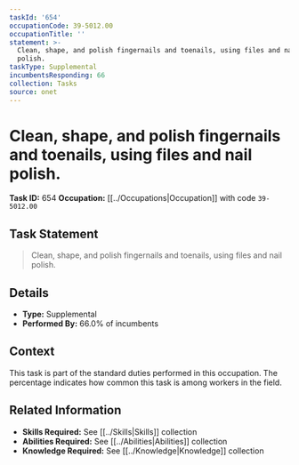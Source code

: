 ```yaml
---
taskId: '654'
occupationCode: 39-5012.00
occupationTitle: ''
statement: >-
  Clean, shape, and polish fingernails and toenails, using files and nail
  polish.
taskType: Supplemental
incumbentsResponding: 66
collection: Tasks
source: onet
---
```

# Clean, shape, and polish fingernails and toenails, using files and nail polish.

**Task ID:** 654
**Occupation:** [[../Occupations|Occupation]] with code `39-5012.00`

## Task Statement

> Clean, shape, and polish fingernails and toenails, using files and nail polish.

## Details

- **Type:** Supplemental
- **Performed By:** 66.0% of incumbents

## Context

This task is part of the standard duties performed in this occupation. The percentage indicates how common this task is among workers in the field.

## Related Information

- **Skills Required:** See [[../Skills|Skills]] collection
- **Abilities Required:** See [[../Abilities|Abilities]] collection
- **Knowledge Required:** See [[../Knowledge|Knowledge]] collection
